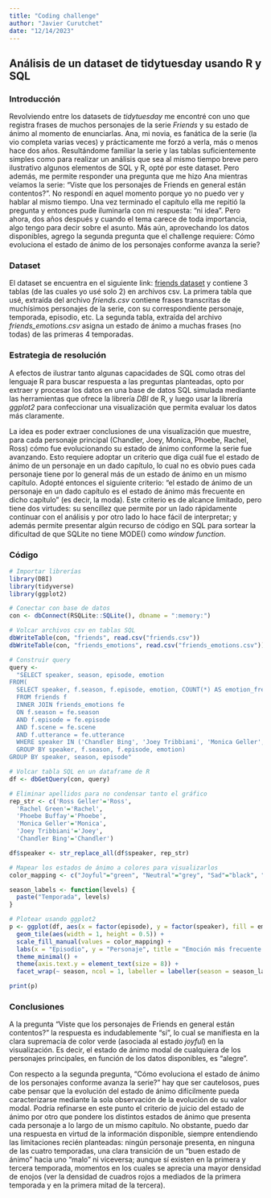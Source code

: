```yaml
---
title: "Coding challenge"
author: "Javier Curutchet"
date: "12/14/2023"
---
```


## Análisis de un dataset de tidytuesday usando R y SQL

### Introducción
Revolviendo entre los datasets de _tidytuesday_ me encontré con uno que registra frases de muchos personajes de la serie _Friends_ y su estado de ánimo al momento de enunciarlas. Ana, mi novia, es fanática de la serie (la vio completa varias veces) y prácticamente me forzó a verla, más o menos hace dos años. Resultándome familiar la serie y las tablas suficientemente simples como para realizar un análisis que sea al mismo tiempo breve pero ilustrativo algunos elementos de SQL y R, opté por este dataset. Pero además, me permite responder una pregunta que me hizo Ana mientras veíamos la serie: "Viste que los personajes de Friends en general están contentos?". No respondí en aquel momento porque yo no puedo ver y hablar al mismo tiempo. Una vez terminado el capítulo ella me repitió la pregunta y entonces pude iluminarla con mi respuesta: "ni idea". Pero ahora, dos años después y cuando el tema carece de toda importancia, algo tengo para decir sobre el asunto. Más aún, aprovechando los datos disponibles, agrego la segunda pregunta que el challenge requiere: Cómo evoluciona el estado de ánimo de los personajes conforme avanza la serie?
  
### Dataset
El dataset se encuentra en el siguiente link:  [friends dataset](https://github.com/rfordatascience/tidytuesday/tree/master/data/2020/2020-09-08) y contiene 3 tablas (de las cuales yo usé solo 2) en archivos csv. La primera tabla que usé, extraída del archivo _friends.csv_ contiene frases transcritas de muchísimos personajes de la serie, con su correspondiente personaje, temporada, episodio, etc. La segunda tabla, extraída del archivo _friends_emotions.csv_ asigna un estado de ánimo a muchas frases (no todas) de las primeras 4 temporadas.

### Estrategia de resolución
A efectos de ilustrar tanto algunas capacidades de SQL como otras del lenguaje R para buscar respuesta a las preguntas planteadas, opto por extraer y procesar los datos en una base de datos SQL simulada mediante las herramientas que ofrece la librería _DBI_ de R, y luego usar la librería _ggplot2_ para confeccionar una visualización que permita evaluar los datos más claramente.

La idea es poder extraer conclusiones de una visualización que muestre, para cada personaje principal (Chandler, Joey, Monica, Phoebe, Rachel, Ross) cómo fue evolucionando su estado de ánimo conforme la serie fue avanzando. Esto requiere adoptar un criterio que diga cuál fue el estado de ánimo de un personaje en un dado capítulo, lo cual no es obvio pues cada personaje tiene por lo general más de un estado de ánimo en un mismo capítulo. Adopté entonces el siguiente criterio: "el estado de ánimo de un personaje en un dado capítulo es el estado de ánimo más frecuente en dicho capítulo" (es decir, la moda). Este criterio es de alcance limitado, pero tiene dos virtudes: su sencillez que permite por un lado rápidamente continuar con el análisis y por otro lado lo hace fácil de interpretar; y además permite presentar algún recurso de código en SQL para sortear la dificultad de que SQLite no tiene MODE() como _window function_.

### Código
```r
# Importar librerías
library(DBI)
library(tidyverse)
library(ggplot2)

# Conectar con base de datos
con <- dbConnect(RSQLite::SQLite(), dbname = ":memory:")

# Volcar archivos csv en tablas SQL
dbWriteTable(con, "friends", read.csv("friends.csv"))
dbWriteTable(con, "friends_emotions", read.csv("friends_emotions.csv"))

# Construir query
query <- 
  "SELECT speaker, season, episode, emotion
FROM(
  SELECT speaker, f.season, f.episode, emotion, COUNT(*) AS emotion_freq
  FROM friends f
  INNER JOIN friends_emotions fe
  ON f.season = fe.season
  AND f.episode = fe.episode
  AND f.scene = fe.scene
  AND f.utterance = fe.utterance
  WHERE speaker IN ('Chandler Bing', 'Joey Tribbiani', 'Monica Geller', 'Phoebe Buffay', 'Rachel Green', 'Ross Geller')
  GROUP BY speaker, f.season, f.episode, emotion)
GROUP BY speaker, season, episode"

# Volcar tabla SQL en un dataframe de R
df <- dbGetQuery(con, query)

# Eliminar apellidos para no condensar tanto el gráfico
rep_str <- c('Ross Geller'='Ross',
  'Rachel Green'='Rachel', 
  'Phoebe Buffay'='Phoebe', 
  'Monica Geller'='Monica',
  'Joey Tribbiani'='Joey',
  'Chandler Bing'='Chandler')

df$speaker <- str_replace_all(df$speaker, rep_str)

# Mapear los estados de ánimo a colores para visualizarlos
color_mapping <- c("Joyful"="green", "Neutral"="grey", "Sad"="black", "Mad"="red", "Powerful"="blue", "Peaceful"="yellow")

season_labels <- function(levels) {
  paste("Temporada", levels)
}

# Plotear usando ggplot2
p <- ggplot(df, aes(x = factor(episode), y = factor(speaker), fill = emotion)) +
  geom_tile(aes(width = 1, height = 0.5)) +
  scale_fill_manual(values = color_mapping) +
  labs(x = "Episodio", y = "Personaje", title = "Emoción más frecuente a lo largo de cada temporada") +
  theme_minimal() +
  theme(axis.text.y = element_text(size = 8)) +
  facet_wrap(~ season, ncol = 1, labeller = labeller(season = season_labels))

print(p)
```

### Conclusiones
A la pregunta "Viste que los personajes de Friends en general están contentos?" la respuesta es indudablemente "sí", lo cual se manifiesta en la clara supremacía de color verde (asociada al estado _joyful_) en la visualización. Es decir, el estado de ánimo modal de cualquiera de los personajes principales, en función de los datos disponibles, es "alegre".

Con respecto a la segunda pregunta, "Cómo evoluciona el estado de ánimo de los personajes conforme avanza la serie?" hay que ser cautelosos, pues cabe pensar que la evolución del estado de ánimo difícilmente pueda caracterizarse mediante la sola observación de la evolución de su valor modal. Podría refinarse en este punto el criterio de juicio del estado de ánimo por otro que pondere los distintos estados de ánimo que presenta cada personaje a lo largo de un mismo capítulo. No obstante, puedo dar una respuesta en virtud de la información disponible, siempre entendiendo las limitaciones recién planteadas: ningún personaje presenta, en ninguna de las cuatro temporadas, una clara transición de un "buen estado de ánimo" hacia uno "malo" ni viceversa; aunque sí existen en la primera y tercera temporada, momentos en los cuales se aprecia una mayor densidad de enojos (ver la densidad de cuadros rojos a mediados de la primera temporada y en la primera mitad de la tercera).
